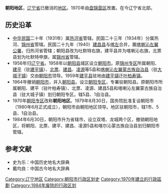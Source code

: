 '''朝阳地区'''，[[辽宁省|辽宁省]]已撤消的[[地区行政公署|地区]]。1970年由[[盘锦垦区|盘锦垦区]]改置。在今辽宁省北部。

==历史沿革==
*[[中华民国|中华民国]]二十年（1931年）属[[热河省|热河省]]管辖。民国二十三年（1934年）分属热河、[[锦州省|锦州省]]管辖。民国二十九年（1940）[[建昌县|建昌县]]与[[喀喇沁左翼蒙古族自治县|喀左]]合并，置[[喀喇沁左翼蒙古族自治县|喀喇沁左翼公署]]，归热河省管辖；朝阳县改为吐默特右旗，建平县并为喀喇沁右旗，北票县划为吐默特申旗，属[[锦州省|锦州省]]管辖。
*1956年归[[辽宁省|辽宁省]]。1958年以[[朝阳县|朝阳县]]城区设立[[朝阳市|朝阳市]]。原[[锦州专区|锦州专区]]所属朝阳、[[建平县|建平]]（驻[[建平镇|建平镇]]）、[[北票|北票]]、[[建昌|建昌]]、[[凌源|凌源]]等5县和[[喀喇沁左翼蒙古族自治县|喀喇沁左翼蒙古族自治县]]（驻[[大城子镇|大城子镇]]）交由[[朝阳市|朝阳市]]领导。1959年[[建平县|建平县]]驻地由[[建平镇|建平镇]]迁[[叶柏寿镇|叶柏寿镇]]。
*1964年撤销[[朝阳市|朝阳市]]，并入[[朝阳县|朝阳县]]。设立[[朝阳专区|朝阳专区]]，专署驻朝阳县。原朝阳市所属朝阳、建平（驻叶柏寿镇）、北票、凌源、建昌5县和喀喇沁左翼蒙古族自治县（驻大城子镇）划归朝阳专区。辖5县、1自治县。
*1970年[[朝阳专区|朝阳专区]]改称'''朝阳地区'''。1979年8月30日，国务院批准复设朝阳市（1980年6月正式成立），朝阳市由朝阳地区领导。地区驻朝阳市，辖1市、5县、1自治县。
*1984年6月30日，朝阳市升为省辖市，设立双塔、龙城两个区，撤销朝阳地区，将朝阳、北票、建平、建昌、凌源5县和喀尔沁蒙古族自治县划归朝阳市管辖。

==参考文献==
*史为乐：中国历史地名大辞典
*戴均良：中国古今地名大辞典

{{辽宁省历史二级政区|nocat}}
{{中华人民共和国行政区划小作品}}
[[Category:辽宁地区|Category:辽宁地区]]
[[Category:朝阳市行政区划史|Category:朝阳市行政区划史]]
[[Category:1970年建立的行政區劃|Category:1970年建立的行政區劃]]
[[Category:1984年废除的行政区划|Category:1984年废除的行政区划]]